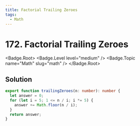 ```yaml
---
title: Factorial Trailing Zeroes
tags:
  - Math
---
```


# 172. Factorial Trailing Zeroes

<Badge.Root>
  <Badge.Level level="medium" />
  <Badge.Topic name="Math" slug="math" />
</Badge.Root>

## Solution

```typescript filename="solution.ts" copy
export function trailingZeroes(n: number): number {
  let answer = 0;
  for (let i = 5; 1 <= n / i; i *= 5) {
    answer += Math.floor(n / i);
  }
  return answer;
}
```

<ProblemLink
  codingSite="leetcode"
  href="https://leetcode.com/problems/factorial-trailing-zeroes"
  title="Factorial Trailing Zeroes"
/>
